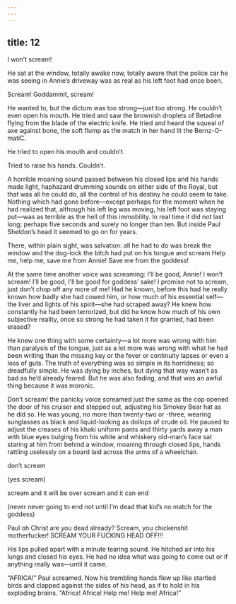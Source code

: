 ```yaml
---
---
---
```

title: 12
---




I won’t scream!

He sat at the window, totally awake now, totally aware that the police car he was seeing in Annie’s driveway was as real as his left foot had once been.

Scream! Goddammit, scream!

He wanted to, but the dictum was too strong—just too strong. He couldn’t even open his mouth. He tried and saw the brownish droplets of Betadine flying from the blade of the electric knife. He tried and heard the squeal of axe against bone, the soft flump as the match in her hand lit the Bernz-O-matiC.

He tried to open his mouth and couldn’t.

Tried to raise his hands. Couldn’t.

A horrible moaning sound passed between his closed lips and his hands made light, haphazard drumming sounds on either side of the Royal, but that was all he could do, all the control of his destiny he could seem to take. Nothing which had gone before—except perhaps for the moment when he had realized that, although his left leg was moving, his left foot was staying put—was as terrible as the hell of this immobility. In real time it did not last long; perhaps five seconds and surely no longer than ten. But inside Paul Sheldon’s head it seemed to go on for years.

There, within plain sight, was salvation: all he had to do was break the window and the dog-lock the bitch had put on his tongue and scream Help me, help me, save me from Annie! Save me from the goddess!

At the same time another voice was screaming: I’ll be good, Annie! I won’t scream! I’ll be good, I’ll be good for goddess’ sake! I promise not to scream, just don’t chop off any more of me! Had he known, before this had he really known how badly she had cowed him, or how much of his essential self—the liver and lights of his spirit—she had scraped away? He knew how constantly he had been terrorized, but did he know how much of his own subjective reality, once so strong he had taken it for granted, had been erased?

He knew one thing with some certainty—a lot more was wrong with him than paralysis of the tongue, just as a lot more was wrong with what he had been writing than the missing key or the fever or continuity lapses or even a loss of guts. The truth of everything was so simple in its horridness; so dreadfully simple. He was dying by inches, but dying that way wasn’t as bad as he’d already feared. But he was also fading, and that was an awful thing because it was moronic.

Don’t scream! the panicky voice screamed just the same as the cop opened the door of his cruiser and stepped out, adjusting his Smokey Bear hat as he did so. He was young, no more than twenty-two or -three, wearing sunglasses as black and liquid-looking as dollops of crude oil. He paused to adjust the creases of his khaki uniform pants and thirty yards away a man with blue eyes bulging from his white and whiskery old-man’s face sat staring at him from behind a window, moaning through closed lips, hands rattling uselessly on a board laid across the arms of a wheelchair.

don’t scream

(yes scream)

scream and it will be over scream and it can end

(never never going to end not until I’m dead that kid’s no match for the goddess)

Paul oh Christ are you dead already? Scream, you chickenshit motherfucker! SCREAM YOUR FUCKING HEAD OFF!!!

His lips pulled apart with a minute tearing sound. He hitched air into his lungs and closed his eyes. He had no idea what was going to come out or if anything really was—until it came.

“AFRICA!” Paul screamed. Now his trembling hands flew up like startled birds and clapped against the sides of his head, as if to hold in his exploding brains. “Africa! Africa! Help me! Help me! Africa!”